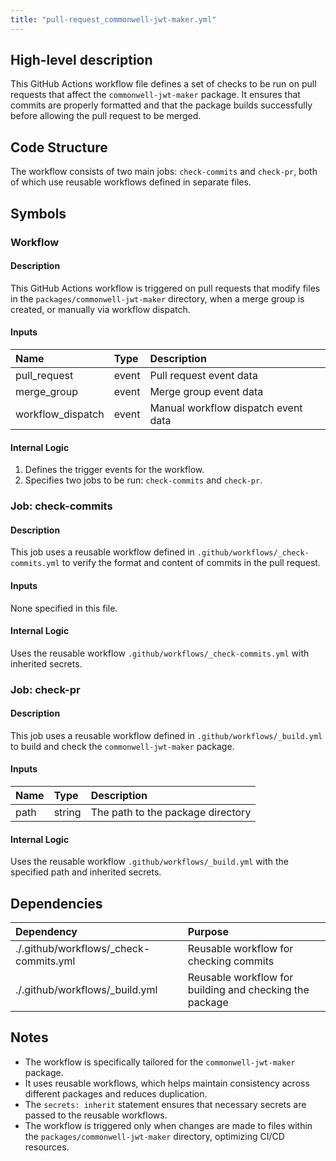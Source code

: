 ```yaml
---
title: "pull-request_commonwell-jwt-maker.yml"
---
```


## High-level description
This GitHub Actions workflow file defines a set of checks to be run on pull requests that affect the `commonwell-jwt-maker` package. It ensures that commits are properly formatted and that the package builds successfully before allowing the pull request to be merged.

## Code Structure
The workflow consists of two main jobs: `check-commits` and `check-pr`, both of which use reusable workflows defined in separate files.

## Symbols

### Workflow
#### Description
This GitHub Actions workflow is triggered on pull requests that modify files in the `packages/commonwell-jwt-maker` directory, when a merge group is created, or manually via workflow dispatch.

#### Inputs
| Name | Type | Description |
|:-----|:-----|:------------|
| pull_request | event | Pull request event data |
| merge_group | event | Merge group event data |
| workflow_dispatch | event | Manual workflow dispatch event data |

#### Internal Logic
1. Defines the trigger events for the workflow.
2. Specifies two jobs to be run: `check-commits` and `check-pr`.

### Job: check-commits
#### Description
This job uses a reusable workflow defined in `.github/workflows/_check-commits.yml` to verify the format and content of commits in the pull request.

#### Inputs
None specified in this file.

#### Internal Logic
Uses the reusable workflow `.github/workflows/_check-commits.yml` with inherited secrets.

### Job: check-pr
#### Description
This job uses a reusable workflow defined in `.github/workflows/_build.yml` to build and check the `commonwell-jwt-maker` package.

#### Inputs
| Name | Type | Description |
|:-----|:-----|:------------|
| path | string | The path to the package directory |

#### Internal Logic
Uses the reusable workflow `.github/workflows/_build.yml` with the specified path and inherited secrets.

## Dependencies
| Dependency | Purpose |
|:-----------|:--------|
| ./.github/workflows/_check-commits.yml | Reusable workflow for checking commits |
| ./.github/workflows/_build.yml | Reusable workflow for building and checking the package |

## Notes
- The workflow is specifically tailored for the `commonwell-jwt-maker` package.
- It uses reusable workflows, which helps maintain consistency across different packages and reduces duplication.
- The `secrets: inherit` statement ensures that necessary secrets are passed to the reusable workflows.
- The workflow is triggered only when changes are made to files within the `packages/commonwell-jwt-maker` directory, optimizing CI/CD resources.
